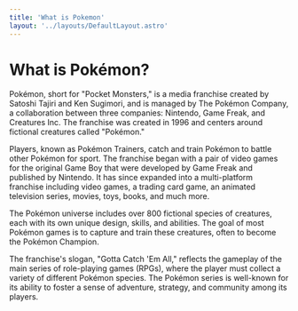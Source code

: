 ```yaml
---
title: 'What is Pokemon'
layout: '../layouts/DefaultLayout.astro'
---
```


# What is Pokémon?


Pokémon, short for "Pocket Monsters," is a media franchise created by Satoshi Tajiri and Ken Sugimori, and is managed by The Pokémon Company, a collaboration between three companies: Nintendo, Game Freak, and Creatures Inc. The franchise was created in 1996 and centers around fictional creatures called "Pokémon."

Players, known as Pokémon Trainers, catch and train Pokémon to battle other Pokémon for sport. The franchise began with a pair of video games for the original Game Boy that were developed by Game Freak and published by Nintendo. It has since expanded into a multi-platform franchise including video games, a trading card game, an animated television series, movies, toys, books, and much more.

The Pokémon universe includes over 800 fictional species of creatures, each with its own unique design, skills, and abilities. The goal of most Pokémon games is to capture and train these creatures, often to become the Pokémon Champion.

The franchise's slogan, "Gotta Catch 'Em All," reflects the gameplay of the main series of role-playing games (RPGs), where the player must collect a variety of different Pokémon species. The Pokémon series is well-known for its ability to foster a sense of adventure, strategy, and community among its players.


